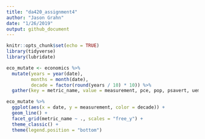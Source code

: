 ```yaml
---
title: "da420_assignment4"
author: "Jason Grahn"
date: "1/26/2019"
output: github_document
---
```


```r
knitr::opts_chunk$set(echo = TRUE)
library(tidyverse)
library(lubridate)
```

```r
eco_mutate <- economics %>% 
  mutate(years = year(date),
         months = month(date),
         decade = factor(round(years / 10) * 10)) %>% 
  gather(key = metric_name, value = measurement, pce, pop, psavert, uempmed, unemploy)

eco_mutate %>% 
  ggplot(aes(x = date, y = measurement, color = decade)) +
  geom_line() +
  facet_grid(metric_name ~ ., scales = "free_y") +
  theme_classic() +
  theme(legend.position = "bottom")
```
